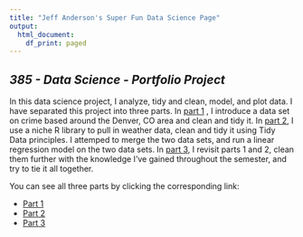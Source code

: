 ```yaml
---
title: "Jeff Anderson's Super Fun Data Science Page"
output:
  html_document:
    df_print: paged
---
```



## *385 - Data Science - Portfolio Project*
In this data science project, I analyze, tidy and clean, model, and plot data.
I have separated this project into three parts.
In [part 1](p1.html) , I introduce a data set on crime based around the Denver, CO area and clean and tidy it.
In [part 2](part2.html), I use a niche R library to pull in weather data, clean and tidy it using Tidy Data principles. I attemped to merge the two data sets, and run a linear regression model on the two data sets.
In [part 3](part3.html), I revisit parts 1 and 2, clean them further with the knowledge I've gained throughout the semester, and try to tie it all together.

You can see all three parts by clicking the corresponding link:


* [Part 1](p1.html) 
* [Part 2](part2.html)
* [Part 3](part3.html)
